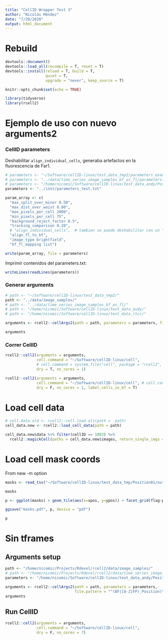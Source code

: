 ```yaml
---
title: "CellID Wrapper Test 3"
author: "Nicolás Méndez"
date: "7/20/2020"
output: html_document
---
```


# Rebuild

```r
devtools::document()
devtools::load_all(recompile = T, reset = T)
devtools::install(reload = T, build = T,
                  quiet = T,
                  upgrade = "never", keep_source = T)
```


```r
knitr::opts_chunk$set(echo = TRUE)

library(tidyverse)
library(rcell2)
```

# Ejemplo de uso con nuevo arguments2

### CellID parameters

Deshabilitar `align_individual_cells`, generaba artefactos en la fluorescencia de Far1.

```r
# parameters <- "~/Software/cellID-linux/test_data_tmp2/parameters_example2.txt"
# parameters <- "../data/time_series_image_samples_bf_as_fl/parameters.txt"
# parameters <- "/home/nicomic/Software/cellID-linux/test_data_andy/Position001/parameters_vcellid_out.txt"
parameters <- "../inst/parameters_test.txt"

param_array <- c(
  "max_split_over_minor 0.50",
  "max_dist_over_waist 8.00",
  "max_pixels_per_cell 2000",
  "min_pixels_per_cell 75",
  "background_reject_factor 0.5",
  "tracking_comparison 0.20",
  # "align_individual_cells",  # tambien se puede deshabilitar con un "#" en el mismo parameters.txt
  "align_fl_to_bf",
  "image_type brightfield",
  "bf_fl_mapping list")

write(param_array, file = parameters)
```

Imprimir contenidos del parameters.txt:

```r
writeLines(readLines(parameters))
```

### Generar arguments

```r
# path <- "~/Software/cellID-linux/test_data_tmp2/"
path <- "../data/image_samples/"
# path <- "../data/time_series_image_samples_bf_as_fl/"
# path <- "/home/nicomic/Software/cellID-linux/test_data_andy/"
# path <- "/home/nicomic/Software/cellID-linux/test_data_rtcc/"

arguments <- rcell2::cellArgs2(path = path, parameters = parameters, file.pattern = "^(BF|[A-Z]FP)_Position(\\d+)().tif$")

arguments
```

### Correr CellID

```r
rcell2::cell2(arguments = arguments, 
              cell.command = "~/Software/cellID-linux/cell",
              # cell.command = system.file("cell", package = "rcell2", mustWork = T),
              dry = T, no_cores = 1)
```


```r
rcell2::cell2(arguments = arguments, 
              cell.command = "~/Software/cellID-linux/cell", # cell.command = system.file("cell", package = "rcell2", mustWork = T),
              dry = F, no_cores = 1, label_cells_in_bf = T)
```

# Load cell data

```r
# cell.data.old <- rcell2::cell.load.alt(path =  path)
cell_data.new <- rcell2::load_cell_data(path = path)

cell_data.new$data %>% filter(cellID == 1003) %>% 
  rcell2::magickCell(paths = cell_data.new$images, return_single_imgs = T, cell_resize = 200)
```

# Load cell mask coords

From new -m option

```r
masks <- read_tsv("~/Software/cellID-linux/test_data_tmp/Position01/out_all_masks.tsv")

masks
```

```r
p <- ggplot(masks) + geom_tile(aes(x=xpos, y=ypos)) + facet_grid(flag~pixtype)

ggsave("masks.pdf", p, device = "pdf")

p
```

# Sin tframes

## Arguments setup

```r
path <- "/home/nicomic/Projects/Rdevel/rcell2/data/image_samples/"
# path <- "/home/nicomic/Projects/Rdevel/rcell2/data/time_series_image_samples/"
parameters <- "/home/nicomic/Software/cellID-linux/test_data_andy/Position001/parameters_vcellid_out.txt"

arguments <- rcell2::cellArgs2(path = path, parameters = parameters, 
                               file.pattern = "^(BF|[A-Z]FP)_Position(\\d+)().tif$")
arguments
```

## Run CellID

```r
rcell2::cell2(arguments = arguments, 
              cell.command = "~/Software/cellID-linux/cell", 
              dry = F, no_cores = 7)
```

